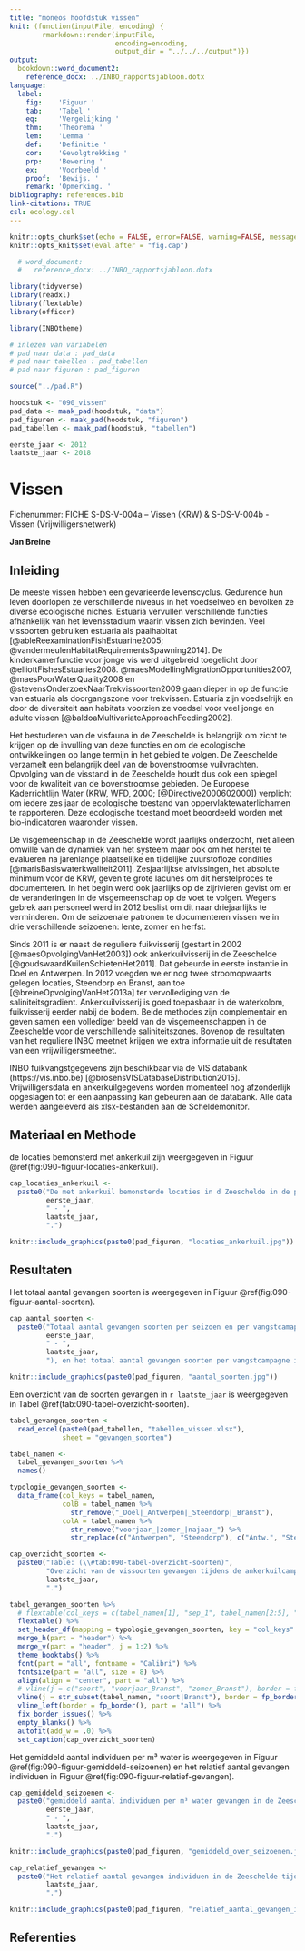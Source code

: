 ```yaml
---
title: "moneos hoofdstuk vissen"
knit: (function(inputFile, encoding) { 
        rmarkdown::render(inputFile,
                          encoding=encoding, 
                          output_dir = "../../../output")})
output:
  bookdown::word_document2:
    reference_docx: ../INBO_rapportsjabloon.dotx
language:
  label:
    fig:    'Figuur '
    tab:    'Tabel '
    eq:     'Vergelijking '
    thm:    'Theorema '
    lem:    'Lemma '
    def:    'Definitie '
    cor:    'Gevolgtrekking '
    prp:    'Bewering '
    ex:     'Voorbeeld '
    proof:  'Bewijs. '
    remark: 'Opmerking. '
bibliography: references.bib
link-citations: TRUE
csl: ecology.csl
---
```




```r

knitr::opts_chunk$set(echo = FALSE, error=FALSE, warning=FALSE, message=FALSE, cache=FALSE)
knitr::opts_knit$set(eval.after = "fig.cap")

  # word_document: 
  #   reference_docx: ../INBO_rapportsjabloon.dotx

```


```r

library(tidyverse)
library(readxl)
library(flextable)
library(officer)

library(INBOtheme)

```


```r


# inlezen van variabelen
# pad naar data : pad_data
# pad naar tabellen : pad_tabellen
# pad naar figuren : pad_figuren

source("../pad.R")

hoodstuk <- "090_vissen"
pad_data <- maak_pad(hoodstuk, "data")
pad_figuren <- maak_pad(hoodstuk, "figuren")
pad_tabellen <- maak_pad(hoodstuk, "tabellen")

```


```r

eerste_jaar <- 2012
laatste_jaar <- 2018

```


# Vissen

Fichenummer: FICHE S-DS-V-004a – Vissen (KRW) & S-DS-V-004b - Vissen (Vrijwilligersnetwerk)

__Jan Breine__

##	Inleiding

De meeste vissen hebben een gevarieerde levenscyclus. Gedurende hun leven doorlopen ze verschillende niveaus in het voedselweb en bevolken ze diverse ecologische niches. Estuaria vervullen verschillende functies afhankelijk van het levensstadium waarin vissen zich bevinden. Veel vissoorten gebruiken estuaria als paaihabitat [@ableReexaminationFishEstuarine2005; @vandermeulenHabitatRequirementsSpawning2014]. De kinderkamerfunctie voor jonge vis werd uitgebreid toegelicht door @elliottFishesEstuaries2008. @maesModellingMigrationOpportunities2007, @maesPoorWaterQuality2008 en @stevensOnderzoekNaarTrekvissoorten2009 gaan dieper in op de functie van estuaria als doorgangszone voor trekvissen. Estuaria zijn voedselrijk en door de diversiteit aan habitats voorzien ze voedsel voor veel jonge en adulte vissen [@baldoaMultivariateApproachFeeding2002].

Het bestuderen van de visfauna in de Zeeschelde is belangrijk om zicht te krijgen op de invulling van deze functies en om de ecologische ontwikkelingen op lange termijn in het gebied te volgen. De Zeeschelde verzamelt een belangrijk deel van de bovenstroomse vuilvrachten. Opvolging van de visstand in de Zeeschelde houdt dus ook een spiegel voor de kwaliteit van de bovenstroomse gebieden. De Europese Kaderrichtlijn Water (KRW, WFD, 2000; [@Directive2000602000]) verplicht om iedere zes jaar de ecologische toestand van oppervlaktewaterlichamen te rapporteren. Deze ecologische toestand moet beoordeeld worden met bio-indicatoren waaronder vissen. 

De visgemeenschap in de Zeeschelde wordt jaarlijks onderzocht, niet alleen omwille van de dynamiek van het systeem maar ook om het herstel te evalueren na jarenlange plaatselijke en tijdelijke zuurstofloze condities [@marisBasiswaterkwaliteit2011]. Zesjaarlijkse afvissingen, het absolute minimum voor de KRW, geven te grote lacunes om dit herstelproces te documenteren. In het begin werd ook jaarlijks op de zijrivieren gevist om er de veranderingen in de visgemeenschap op de voet te volgen. Wegens gebrek aan personeel werd in 2012 beslist om dit naar driejaarlijks te verminderen. Om de seizoenale patronen te documenteren vissen we in drie verschillende seizoenen: lente, zomer en herfst.

Sinds 2011 is er naast de reguliere fuikvisserij (gestart in 2002 [@maesOpvolgingVanHet2003]) ook ankerkuilvisserij in de Zeeschelde [@goudswaardKuilenSchietenHet2011]. Dat gebeurde in eerste instantie in Doel en Antwerpen. In 2012 voegden we er nog twee stroomopwaarts gelegen locaties, Steendorp en Branst, aan toe [@breineOpvolgingVanHet2013a] ter vervollediging van de saliniteitsgradient. Ankerkuilvisserij is goed toepasbaar in de waterkolom, fuikvisserij eerder nabij de bodem. Beide methodes zijn complementair en geven samen een vollediger beeld van de visgemeenschappen in de Zeeschelde voor de verschillende saliniteitszones. Bovenop de resultaten van het reguliere INBO meetnet krijgen we extra informatie uit de resultaten van een vrijwilligersmeetnet.

INBO fuikvangstgegevens zijn beschikbaar via de VIS databank (https://vis.inbo.be) [@brosensVISDatabaseDistribution2015]. Vrijwilligersdata en ankerkuilgegevens worden momenteel nog afzonderlijk opgeslagen tot er een aanpassing kan gebeuren aan de databank. Alle data werden aangeleverd als xlsx-bestanden aan de Scheldemonitor.


## Materiaal en Methode

de locaties bemonsterd met ankerkuil zijn weergegeven in Figuur \@ref(fig:090-figuur-locaties-ankerkuil).


```r

cap_locaties_ankerkuil <- 
  paste0("De met ankerkuil bemonsterde locaties in d Zeeschelde in de period ", 
         eerste_jaar, 
         " - ", 
         laatste_jaar, 
         ".")

knitr::include_graphics(paste0(pad_figuren, "locaties_ankerkuil.jpg"))

```


## Resultaten

Het totaal aantal gevangen soorten is weergegeven in Figuur \@ref(fig:090-figuur-aantal-soorten).

```r

cap_aantal_soorten <-
  paste0("Totaal aantal gevangen soorten per seizoen en per vangstcamapgne (", 
         eerste_jaar, 
         " - ", 
         laatste_jaar, 
         "), en het totaal aantal gevangen soorten per vangstcampagne in de Zeeschelde.")

knitr::include_graphics(paste0(pad_figuren, "aantal_soorten.jpg"))

```


Een overzicht van de soorten gevangen in `r laatste_jaar` is weergegeven in Tabel \@ref(tab:090-tabel-overzicht-soorten).

```r

tabel_gevangen_soorten <-
  read_excel(paste0(pad_tabellen, "tabellen_vissen.xlsx"),
             sheet = "gevangen_soorten")

tabel_namen <-
  tabel_gevangen_soorten %>%
  names()

typologie_gevangen_soorten <-
  data_frame(col_keys = tabel_namen,
             colB = tabel_namen %>%
               str_remove("_Doel|_Antwerpen|_Steendorp|_Branst"),
             colA = tabel_namen %>%
               str_remove("voorjaar_|zomer_|najaar_") %>%
               str_replace(c("Antwerpen", "Steendorp"), c("Antw.", "Steend.")))

cap_overzicht_soorten <-
  paste0("Table: (\\#tab:090-tabel-overzicht-soorten)",
         "Overzicht van de vissoorten gevangen tijdens de ankerkuilcampagnes in de Zeeschelde in ",
         laatste_jaar,
         ".")

tabel_gevangen_soorten %>%
  # flextable(col_keys = c(tabel_namen[1], "sep_1", tabel_namen[2:5], "sep_2", tabel_namen[6:9], "sep_3", tabel_namen[10:13])) %>%
  flextable() %>%
  set_header_df(mapping = typologie_gevangen_soorten, key = "col_keys" ) %>%
  merge_h(part = "header") %>%
  merge_v(part = "header", j = 1:2) %>%
  theme_booktabs() %>%
  font(part = "all", fontname = "Calibri") %>%
  fontsize(part = "all", size = 8) %>%
  align(align = "center", part = "all") %>%
  # vline(j = c("soort", "voorjaar_Branst", "zomer_Branst"), border = fp_border(), part = "all") %>%
  vline(j = str_subset(tabel_namen, "soort|Branst"), border = fp_border(), part = "all") %>%
  vline_left(border = fp_border(), part = "all") %>%
  fix_border_issues() %>%
  empty_blanks() %>%
  autofit(add_w = .0) %>%
  set_caption(cap_overzicht_soorten)

```


Het gemiddeld aantal individuen per m³ water is weergegeven in Figuur \@ref(fig:090-figuur-gemiddeld-seizoenen) en het relatief aantal gevangen individuen in Figuur \@ref(fig:090-figuur-relatief-gevangen).


```r

cap_gemiddeld_seizoenen <- 
  paste0("gemiddeld aantal individuen per m³ water gevangen in de Zeeschelde in de periode ", 
         eerste_jaar, 
         " - ", 
         laatste_jaar, 
         ".")

knitr::include_graphics(paste0(pad_figuren, "gemiddeld_over_seizoenen.jpg"))

```



```r

cap_relatief_gevangen <- 
  paste0("Het relatief aantal gevangen individuen in de Zeeschelde tijdens de ankerkuilcampagnes in het voorjaar, de zomer en het najaar van ", 
         laatste_jaar, 
         ".")

knitr::include_graphics(paste0(pad_figuren, "relatief_aantal_gevangen_individuen.jpg"))

```


## Referenties  


